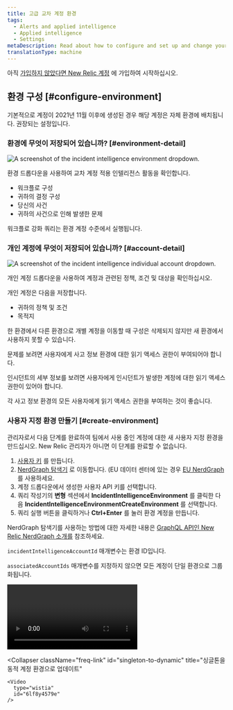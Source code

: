 ```yaml
---
title: 고급 교차 계정 환경
tags:
  - Alerts and applied intelligence
  - Applied intelligence
  - Settings
metaDescription: Read about how to configure and set up and change your environment settings
translationType: machine
---
```






아직 [가입하지 않았다면 New Relic 계정](https://newrelic.com/signup) 에 가입하여 시작하십시오.

## 환경 구성 [#configure-environment]

기본적으로 계정이 2021년 11월 이후에 생성된 경우 해당 계정은 자체 환경에 배치됩니다. 권장되는 설정입니다.

### 환경에 무엇이 저장되어 있습니까? [#environment-detail]

<img
  title="The incident intelligence environment."
  alt="A screenshot of the incident intelligence environment dropdown."
  src={environment}
/>

<figcaption>
  환경 드롭다운을 사용하여 교차 계정 적용 인텔리전스 활동을 확인합니다.
</figcaption>

* 워크플로 구성
* 귀하의 결정 구성
* 당신의 사건
* 귀하의 사건으로 인해 발생한 문제

워크플로 강화 쿼리는 환경 계정 수준에서 실행됩니다.

### 개인 계정에 무엇이 저장되어 있습니까? [#account-detail]

<img
  title="The incident intelligence individual account."
  alt="A screenshot of the incident intelligence individual account dropdown."
  src={accountTeam}
/>

<figcaption>
  개인 계정 드롭다운을 사용하여 계정과 관련된 정책, 조건 및 대상을 확인하십시오.
</figcaption>

개인 계정은 다음을 저장합니다.

* 귀하의 정책 및 조건
* 목적지

한 환경에서 다른 환경으로 개별 계정을 이동할 때 구성은 삭제되지 않지만 새 환경에서 사용하지 못할 수 있습니다.

<Callout variant="important">
  문제를 보려면 사용자에게 사고 정보 환경에 대한 읽기 액세스 권한이 부여되어야 합니다.

  인시던트의 세부 정보를 보려면 사용자에게 인시던트가 발생한 계정에 대한 읽기 액세스 권한이 있어야 합니다.

  각 사고 정보 환경의 모든 사용자에게 읽기 액세스 권한을 부여하는 것이 좋습니다.
</Callout>

### 사용자 지정 환경 만들기 [#create-environment]

관리자로서 다음 단계를 완료하여 팀에서 사용 중인 계정에 대한 새 사용자 지정 환경을 만드십시오. New Relic 관리자가 아니면 이 단계를 완료할 수 없습니다.

1. [사용자 키](https://one.newrelic.com/api-keys) 를 만듭니다.
2. [NerdGraph 탐색기](https://api.newrelic.com/graphiql) 로 이동합니다. (EU 데이터 센터에 있는 경우 [EU NerdGraph](https://api.eu.newrelic.com/graphiql) 를 사용하세요.
3. 계정 드롭다운에서 생성한 사용자 API 키를 선택합니다.
4. 쿼리 작성기의 **변형** 섹션에서 **IncidentIntelligenceEnvironment** 를 클릭한 다음 **IncidentIntelligenceEnvironmentCreateEnvironment** 를 선택합니다.
5. 쿼리 실행 버튼을 클릭하거나 **Ctrl+Enter** 를 눌러 환경 계정을 만듭니다.

NerdGraph 탐색기를 사용하는 방법에 대한 자세한 내용은 [GraphQL API인 New Relic NerdGraph 소개를](/docs/apis/nerdgraph/get-started/introduction-new-relic-nerdgraph/) 참조하세요.

`incidentIntelligenceAccountId` 매개변수는 환경 ID입니다.

`associatedAccountIds` 매개변수를 지정하지 않으면 모든 계정이 단일 환경으로 그룹화됩니다.

<CollapserGroup>
  <Collapser
    className="freq-link"
    id="dynamic-to-singletone"
    title="동적 계정을 싱글톤 환경으로 업데이트"
  >
    <Video
      type="wistia"
      id="dy9fbo12j3"
    />
  </Collapser>

  <Collapser
    className="freq-link"
    id="singleton-to-dynamic"
    title="싱글톤을 동적 계정 환경으로 업데이트"
  >
    <Video
      type="wistia"
      id="6lf8y4579e"
    />
  </Collapser>
</CollapserGroup>